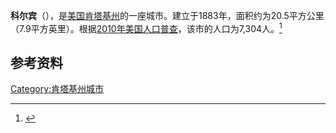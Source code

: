 {{Infobox City 
|chinese_name = 科尔宾
|official_name = Corbin
|image_flag = 
|image_seal = 
|image_skyline = 
|image_map = 
|map_caption =
|subdivision_type = [[國家|國家]]
|subdivision_name = {{USA}}
|leader_title = 
|leader_name = 
|subdivision_type1 = [[美國行政區劃|州]]
|subdivision_name1 = [[肯塔基州|肯塔基州]]
|subdivision_type2 = [[肯塔基州行政区划|县]]
|subdivision_name2 = Whitley
|found_title            = 正式立市
|found_date             = 1883年
|area_total = 20.5
|area_land = 
|area_water = 
|population_as_of = 2010
|population_total = 7,304
|population_density = 
|timezone = 
|utc_offset = 
|timezone_DST = 
|utc_offset_DST = 
}}

'''科尔宾'''（{{lang-en|'''Corbin'''}}），是[[美国|美国]][[肯塔基州|肯塔基州]]的一座城市。建立于1883年，面积约为20.5平方公里（7.9平方英里）。根据[[2010年美国人口普查|2010年美国人口普查]]，该市的人口为7,304人。<ref name=census>{{cite web |url = http://www.census.gov/prod/www/abs/decennial/ |title = Census of Population and Housing |publisher = U.S. Census Bureau |accessdate = November 18, 2011 |archive-url = https://web.archive.org/web/20060208103743/http://www.census.gov/prod/www/abs/decennial/ |archive-date = 2006-02-08 |dead-url = yes }}</ref>

== 参考资料 ==
{{reflist}}

[[Category:肯塔基州城市|Category:肯塔基州城市]]

{{Kentucky-stub}}